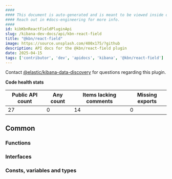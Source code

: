 ```yaml
---
####
#### This document is auto-generated and is meant to be viewed inside our experimental, new docs system.
#### Reach out in #docs-engineering for more info.
####
id: kibKbnReactFieldPluginApi
slug: /kibana-dev-docs/api/kbn-react-field
title: "@kbn/react-field"
image: https://source.unsplash.com/400x175/?github
description: API docs for the @kbn/react-field plugin
date: 2025-04-15
tags: ['contributor', 'dev', 'apidocs', 'kibana', '@kbn/react-field']
---
```




Contact [@elastic/kibana-data-discovery](https://github.com/orgs/elastic/teams/kibana-data-discovery) for questions regarding this plugin.

**Code health stats**

| Public API count  | Any count | Items lacking comments | Missing exports |
|-------------------|-----------|------------------------|-----------------|
| 27 | 0 | 14 | 0 |

## Common

### Functions
<DocDefinitionList data={kbnReactFieldObj.common.functions}/>

### Interfaces
<DocDefinitionList data={kbnReactFieldObj.common.interfaces}/>

### Consts, variables and types
<DocDefinitionList data={kbnReactFieldObj.common.misc}/>

